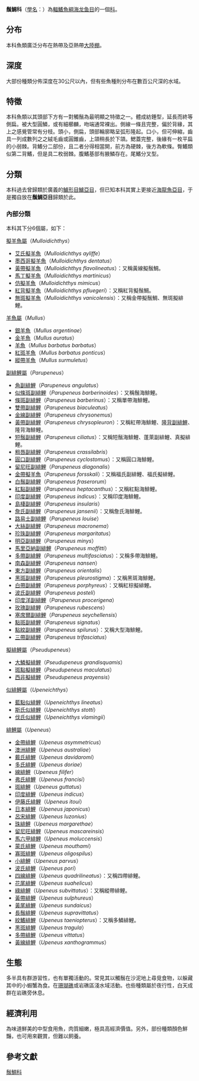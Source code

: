{{noteTA
|1=zh-hant:輻鰭魚綱; zh-cn:辐鳍鱼纲;zh-tw:條鰭魚綱;<!--舊名「輻鰭魚綱」 -->
|2=zh-hk:副緋鯉; zh-cn:副绯鲤;zh-tw:海緋鯉;
|3=zh-hk:粗唇副緋鯉; zh-cn:二带副绯鲤;zh-tw:粗唇海緋鯉;
|4=zh-hk:雙帶副緋鯉; zh-cn:双带副绯鲤;zh-tw:雙帶海緋鯉;
}}
{{Automatic taxobox
| image = yellowfin goatfish.jpg
| image_caption = [[無斑擬羊魚|無斑擬羊魚]] ''Mulloidichthys vanicolensis''
| taxon = Mullidae
| authority = [[Rafinesque|Rafinesque]], 1815
| type genus =[[羊魚屬|羊魚屬]]<br>''Mullus''
| type genus authority=[[Linnaeus|Linnaeus]], 1758
| subdivision =
*[[擬羊魚屬|擬羊魚屬]] ''Mulloidichthys''
*[[羊魚屬|羊魚屬]] ''Mullus''
*[[副緋鯉屬|副緋鯉屬]] ''Parupeneus''
*[[擬緋鯉屬|擬緋鯉屬]] ''Pseudupeneus''
*[[似緋鯉屬|似緋鯉屬]] ''Upeneichthys''
*[[緋鯉屬|緋鯉屬]] ''Upeneus''
}}
'''鬚鯛科'''（[[學名|學名]]：{{sname|Mullidae}}）為[[輻鰭魚綱|輻鰭魚綱]][[海龙鱼目|海龙鱼目]]的一個[[科_(生物)|科]]。{{r|deepfin4}}

==分布==
本科魚類廣泛分布在熱帶及亞熱帶[[大陸棚|大陸棚]]。{{r|FishBase}}

==深度==
大部份種類分佈深度在30公尺以內，但有些魚種則分布在數百公尺深的水域。{{r|FishBase}}

==特徵==
本科魚類以其頭部下方有一對觸鬚為最明顯之特徵之一。體成紡錘型，延長而終等側扁。被大型圓鱗，或有細櫛麟，吻端通常裸出。側線一條且完整，偏於背緣，其上之感覺管常有分枝。頭小，側扁，頭部輪廓略呈弧形隆起。口小，但可伸縮，齒具一列成數列之之絨毛齒或圓錐齒，上頜稍長於下頜。鰓蓋完整，後緣有一枚平扁的小弱棘。背鰭分二部份，且二者分得相當開，前方為硬棘，後方為軟條。臀鰭類似第二背鰭，但是具二枚弱棘。腹鰭基部有腋鱗存在。尾鰭分叉型。{{r|FishBase}}

==分類==
本科過去曾歸類於廣義的[[鱸形目|鱸形目]][[鱸亞目|鱸亞目]]，但已知本科其實上更接近[[海龍魚亞目|海龍魚亞目]]，于是獨自放在'''鬚鯛亞目'''歸類於此。{{r|deepfin4}}

===內部分類===
本科其下分6個屬，如下{{r|FishBase}}：

;[[擬羊魚屬|擬羊魚屬]]（''Mulloidichthys''）
*[[艾氏擬羊魚|艾氏擬羊魚]]（''Mulloidichthys ayliffe ''）
*[[墨西哥擬羊魚|墨西哥擬羊魚]]（''Mulloidichthys dentatus''）
*[[黃帶擬羊魚|黃帶擬羊魚]]（''Mulloidichthys flavolineatus''）：又稱黃線擬鬚鯛。
*[[馬丁擬羊魚|馬丁擬羊魚]]（''Mulloidichthys martinicus''）
*[[仿擬羊魚|仿擬羊魚]]（''Mulloidichthys mimicus''）
*[[紅背擬羊魚|紅背擬羊魚]]（''Mulloidichthys pfluegeri''）：又稱紅背擬鬚鯛。
*[[無斑擬羊魚|無斑擬羊魚]]（''Mulloidichthys vanicolensis''）：又稱金帶擬鬚鯛、無斑擬緋鯉。

;[[羊魚屬|羊魚屬]]（''Mullus''）
*[[銀羊魚|銀羊魚]]（''Mullus argentinae''）
*[[金羊魚|金羊魚]]（''Mullus auratus''）
*[[羊魚|羊魚]]（''Mullus barbatus barbatus''）
*[[紅斑羊魚|紅斑羊魚]]（''Mullus barbatus ponticus''）
*[[縱帶羊魚|縱帶羊魚]]（''Mullus surmuletus''）

;[[副緋鯉屬|副緋鯉屬]]（''Parupeneus''）
*[[角副緋鯉|角副緋鯉]]（''Parupeneus angulatus''）
*[[似條斑副緋鯉|似條斑副緋鯉]]（''Parupeneus barberinoides''）：又稱鬚海鯡鯉。
*[[條斑副緋鯉|條斑副緋鯉]]（''Parupeneus barberinus''）：又稱單帶海鯡鯉。
*[[雙帶副緋鯉|雙帶副緋鯉]]（''Parupeneus biaculeatus''）
*[[金線副緋鯉|金線副緋鯉]]（''Parupeneus chrysonemus''）
*[[黃帶副緋鯉|黃帶副緋鯉]]（''Parupeneus chrysopleuron''）：又稱紅帶海鯡鯉、[[隆背副緋鯉|隆背副緋鯉]]、隆背海鯡鯉。
*[[短鬚副緋鯉|短鬚副緋鯉]]（''Parupeneus ciliatus''）：又稱短鬚海鯡鯉、蓬萊副緋鯉、真擬緋鯉。
*[[粗唇副緋鯉|粗唇副緋鯉]]（''Parupeneus crassilabris''）
*[[圓口副緋鯉|圓口副緋鯉]]（''Parupeneus cyclostomus''）：又稱圓口海鯡鯉。
*[[留尼旺副緋鯉|留尼旺副緋鯉]]（''Parupeneus diagonalis''）
*[[金帶擬羊魚|金帶擬羊魚]]（''Parupeneus forsskali''）：又稱福氏副緋鯉、福氏擬緋鯉。
*[[白鬚副緋鯉|白鬚副緋鯉]]（''Parupeneus fraserorum''）
*[[紅點副緋鯉|紅點副緋鯉]]（''Parupeneus heptacanthus''）：又稱紅點海鯡鯉。
*[[印度副緋鯉|印度副緋鯉]]（''Parupeneus indicus''）：又稱印度海鯡鯉。
*[[島棲副緋鯉|島棲副緋鯉]]（''Parupeneus insularis''）
*[[詹氏副緋鯉|詹氏副緋鯉]]（''Parupeneus jansenii''）：又稱詹氏海鯡鯉。
*[[路易士副緋鯉|路易士副緋鯉]]（''Parupeneus louise''）
*[[大絲副緋鯉|大絲副緋鯉]]（''Parupeneus macronema''）
*[[珍珠副緋鯉|珍珠副緋鯉]]（''Parupeneus margaritatus''）
*[[明亞副緋鯉|明亞副緋鯉]]（''Parupeneus minys''）
*[[馬里亞納副緋鯉|馬里亞納副緋鯉]]（''Parupeneus moffitti''）
*[[多帶副緋鯉|多帶副緋鯉]]（''Parupeneus multifasciatus''）：又稱多帶海鯡鯉。
*[[南森副緋鯉|南森副緋鯉]]（''Parupeneus nansen''）
*[[東方副緋鯉|東方副緋鯉]]（''Parupeneus orientalis''）
*[[黑斑副緋鯉|黑斑副緋鯉]]（''Parupeneus pleurostigma''）：又稱黑斑海鯡鯉。
*[[白帶副緋鯉|白帶副緋鯉]]（''Parupeneus porphyreus''）：又稱紅棕擬緋鯉。
*[[波氏副緋鯉|波氏副緋鯉]]（''Parupeneus posteli''）
*[[印度洋副緋鯉|印度洋副緋鯉]]（''Parupeneus procerigena''）
*[[玫瑰副緋鯉|玫瑰副緋鯉]]（''Parupeneus rubescens''）
*[[塞席爾副緋鯉|塞席爾副緋鯉]]（''Parupeneus seychellensis''）
*[[點斑副緋鯉|點斑副緋鯉]]（''Parupeneus signatus''）
*[[點紋副緋鯉|點紋副緋鯉]]（''Parupeneus spilurus''）：又稱大型海鯡鯉。
*[[三帶副緋鯉|三帶副緋鯉]]（''Parupeneus trifasciatus''）

;[[擬緋鯉屬|擬緋鯉屬]]（''Pseudupeneus''）
*[[大鱗擬緋鯉|大鱗擬緋鯉]]（''Pseudupeneus grandisquamis''）
*[[斑點擬緋鯉|斑點擬緋鯉]]（''Pseudupeneus maculatus''）
*[[西非擬緋鯉|西非擬緋鯉]]（''Pseudupeneus prayensis''）

;[[似緋鯉屬|似緋鯉屬]]（''Upeneichthys''）
*[[藍點似緋鯉|藍點似緋鯉]]（''Upeneichthys lineatus''）
*[[斯氏似緋鯉|斯氏似緋鯉]]（''Upeneichthys stotti''）
*[[伐氏似緋鯉|伐氏似緋鯉]]（''Upeneichthys vlamingii''）

;[[緋鯉屬|緋鯉屬]]（''Upeneus''）
*[[金帶緋鯉|金帶緋鯉]]（''Upeneus asymmetricus''）
*[[澳洲緋鯉|澳洲緋鯉]]（''Upeneus australiae''）
*[[戴氏緋鯉|戴氏緋鯉]]（''Upeneus davidaromi''）
*[[多氏緋鯉|多氏緋鯉]]（''Upeneus doriae''）
*[[線緋鯉|線緋鯉]]（''Upeneus filifer''）
*[[弗氏緋鯉|弗氏緋鯉]]（''Upeneus francisi''）
*[[斑緋鯉|斑緋鯉]]（''Upeneus guttatus''）
*[[印度緋鯉|印度緋鯉]]（''Upeneus indicus''）
*[[伊藤氏緋鯉|伊藤氏緋鯉]]（''Upeneus itoui''）
*[[日本緋鯉|日本緋鯉]]（''Upeneus japonicus''）
*[[呂宋緋鯉|呂宋緋鯉]]（''Upeneus luzonius''）
*[[珠緋鯉|珠緋鯉]]（''Upeneus margarethae''）
*[[留尼旺緋鯉|留尼旺緋鯉]]（''Upeneus mascareinsis''）
*[[馬六甲緋鯉|馬六甲緋鯉]]（''Upeneus moluccensis''）
*[[蒙氏緋鯉|蒙氏緋鯉]]（''Upeneus mouthami''）
*[[寡斑緋鯉|寡斑緋鯉]]（''Upeneus oligospilus''）
*[[小緋鯉|小緋鯉]]（''Upeneus parvus''）
*[[波氏緋鯉|波氏緋鯉]]（''Upeneus pori''）
*[[四線緋鯉|四線緋鯉]]（''Upeneus quadrilineatus''）：又稱四帶緋鯉。
*[[花尾緋鯉|花尾緋鯉]]（''Upeneus suahelicus''）
*[[綠緋鯉|綠緋鯉]]（''Upeneus subvittatus''）：又稱縱帶緋鯉。
*[[黃帶緋鯉|黃帶緋鯉]]（''Upeneus sulphureus''）
*[[黃尾緋鯉|黃尾緋鯉]]（''Upeneus sundaicus''）
*[[長鬚緋鯉|長鬚緋鯉]]（''Upeneus supravittatus''）
*[[紋鰭緋鯉|紋鰭緋鯉]]（''Upeneus taeniopterus''）：又稱多鱗緋鯉。
*[[黑斑緋鯉|黑斑緋鯉]]（''Upeneus tragula''）
*[[多帶緋鯉|多帶緋鯉]]（''Upeneus vittatus''）
*[[黃線緋鯉|黃線緋鯉]]（''Upeneus xanthogrammus''）

==生態==
多半具有群游習性，也有單獨活動的。常見其以觸鬚在沙泥地上尋覓食物，以躲藏其中的小蝦蟹為食。在[[珊瑚礁|珊瑚礁]]或岩礁區淺水域活動。也些種類屬於夜行性，白天成群在岩礁旁休息。

==經濟利用==
為味道鮮美的中型食用魚，肉質細嫩，極具高經濟價值。另外，部份種類顏色鮮豔，也可用來觀賞，但難以飼養。

== 參考文獻 ==
{{reflist|refs=
<ref name="deepfin4">{{Betancur-R et al., 2017}}</ref>
<ref name="FishBase">{{FishBase_family|Mullidae|March|2020}}</ref>
}}

{{Taxonbar|from=Q470850|from2= Q22110025}}

[[Category:鬚鯛科|]]